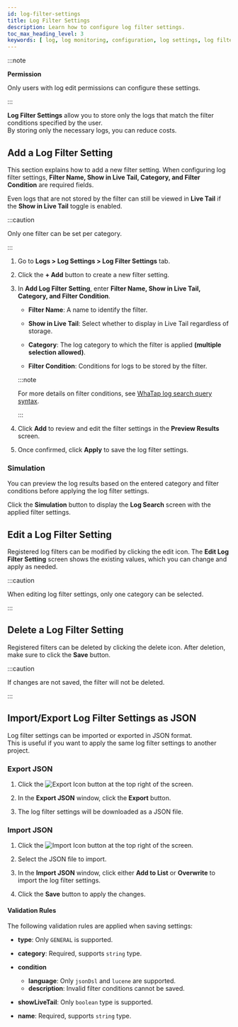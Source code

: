 ```yaml
---
id: log-filter-settings
title: Log Filter Settings
description: Learn how to configure log filter settings. 
toc_max_heading_level: 3
keywords: [ log, log monitoring, configuration, log settings, log filter settings ]
---
```


:::note

**Permission**

Only users with log edit permissions can configure these settings.

:::

**Log Filter Settings** allow you to store only the logs that match the filter conditions specified by the user.  
By storing only the necessary logs, you can reduce costs. 

## Add a Log Filter Setting

This section explains how to add a new filter setting. When configuring log filter settings, **Filter Name, Show in Live Tail, Category, and Filter Condition** are required fields.

Even logs that are not stored by the filter can still be viewed in **Live Tail** if the **Show in Live Tail** toggle is enabled.  

:::caution

Only one filter can be set per category.

:::

1. Go to **Logs > Log Settings > Log Filter Settings** tab.

1. Click the **+ Add** button to create a new filter setting.

1. In **Add Log Filter Setting**, enter **Filter Name, Show in Live Tail, Category, and Filter Condition**.

    - **Filter Name**: A name to identify the filter.

    - **Show in Live Tail**: Select whether to display in Live Tail regardless of storage.

    - **Category**: The log category to which the filter is applied **(multiple selection allowed)**.

    - **Filter Condition**: Conditions for logs to be stored by the filter.
    
    :::note
    
    For more details on filter conditions, see [WhaTap log search query syntax](https://docs.whatap.io/log/log-search-query).
    
    :::
    
1. Click **Add** to review and edit the filter settings in the **Preview Results** screen.

1. Once confirmed, click **Apply** to save the log filter settings.

### Simulation

You can preview the log results based on the entered category and filter conditions before applying the log filter settings.

Click the **Simulation** button to display the **Log Search** screen with the applied filter settings. 

## Edit a Log Filter Setting

Registered log filters can be modified by clicking the edit icon. The **Edit Log Filter Setting** screen shows the existing values, which you can change and apply as needed.

:::caution

When editing log filter settings, only one category can be selected.

:::

## Delete a Log Filter Setting

Registered filters can be deleted by clicking the delete icon. After deletion, make sure to click the **Save** button.

:::caution

If changes are not saved, the filter will not be deleted. 

:::

## Import/Export Log Filter Settings as JSON

Log filter settings can be imported or exported in JSON format.  
This is useful if you want to apply the same log filter settings to another project.

### Export JSON

1. Click the ![Export Icon](/img/ic-json-export.svg) button at the top right of the screen.

1. In the **Export JSON** window, click the **Export** button. 

1. The log filter settings will be downloaded as a JSON file.

### Import JSON

1. Click the ![Import Icon](/img/ic-json-import.svg) button at the top right of the screen.

1. Select the JSON file to import. 

1. In the **Import JSON** window, click either **Add to List** or **Overwrite** to import the log filter settings.

1. Click the **Save** button to apply the changes.

#### Validation Rules

The following validation rules are applied when saving settings: 

- **type**: Only `GENERAL` is supported.

- **category**: Required, supports `string` type.

- **condition**
    - **language**: Only `jsonDsl` and `lucene` are supported.
    - **description**: Invalid filter conditions cannot be saved.

- **showLiveTail**: Only `boolean` type is supported.

- **name**: Required, supports `string` type.